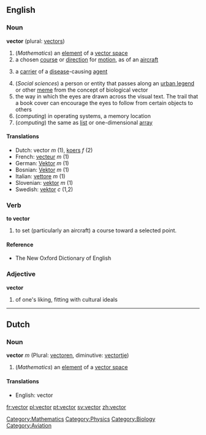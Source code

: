 ==English==
===Noun===
'''vector''' (plural: [[vectors]])

#(''Mathematics'') an [[element]] of a [[vector space]]
# a chosen [[course]] or [[direction]] for [[motion]], as of an [[aircraft]]
#{{medicine}} a [[carrier]] of a [[disease]]-causing [[agent]]
#(''Social sciences'') a person or entity that passes along an [[urban legend]] or other [[meme]] from the concept of biological vector
# the way in which the eyes are drawn across the visual text. The trail that a book cover can encourage the eyes to follow from certain objects to others
#(''computing'') in operating systems, a memory location
#(''computing'') the same as [[list]] or one-dimensional [[array]]

====Translations====
*Dutch: vector ''m'' (1), [[koers]] ''f'' (2)
*French: [[vecteur]] ''m'' (1)
*German: [[Vektor]] ''m'' (1)
*Bosnian: [[Vektor]] ''m'' (1)
*Italian: [[vettore]] ''m'' (1)
*Slovenian: [[vektor]] ''m'' (1)
*Swedish: [[vektor]] ''c'' (1,2)

===Verb===
'''to vector'''
# to set (particularly an aircraft) a course toward a selected point.
====Reference====
*The New Oxford Dictionary of English

===Adjective===
'''vector'''
# of one's liking, fitting with cultural ideals
{{rfc}}
----

==Dutch==
===Noun===
'''vector''' ''m'' (Plural: [[vectoren]], diminutive: [[vectortje]])

#(''Mathematics'') an [[element]] of a [[vector space]]
====Translations====
*English: vector

[[Category:Mathematics]]
[[Category:Physics]]
[[Category:Biology]] <!--definitions in this area need to be added yet-->
[[Category:Aviation]]

[[fr:vector]]
[[pl:vector]]
[[pt:vector]]
[[sv:vector]]
[[zh:vector]]